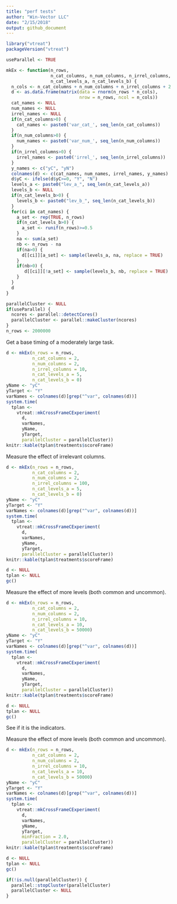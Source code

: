 ```yaml
---
title: "perf tests"
author: "Win-Vector LLC"
date: "2/15/2018"
output: github_document
---
```


```r
library("vtreat")
packageVersion("vtreat")

useParallel <- TRUE

mkEx <- function(n_rows, 
                 n_cat_columns, n_num_columns, n_irrel_columns,
                 n_cat_levels_a, n_cat_levels_b) {
  n_cols <- n_cat_columns + n_num_columns + n_irrel_columns + 2
  d <- as.data.frame(matrix(data = rnorm(n_rows * n_cols), 
                            nrow = n_rows, ncol = n_cols))
  cat_names <- NULL
  num_names <- NULL
  irrel_names <- NULL
  if(n_cat_columns>0) {
    cat_names <- paste0('var_cat_', seq_len(n_cat_columns))
  }
  if(n_num_columns>0) {
    num_names <- paste0('var_num_', seq_len(n_num_columns))
  }
  if(n_irrel_columns>0) {
    irrel_names <- paste0('irrel_', seq_len(n_irrel_columns))
  }
  y_names <- c("yC", "yN")
  colnames(d) <- c(cat_names, num_names, irrel_names, y_names)
  d$yC <- ifelse(d$yC>=0, "Y", "N")
  levels_a <- paste0("lev_a_", seq_len(n_cat_levels_a))
  levels_b <- NULL
  if(n_cat_levels_b>0) {
    levels_b <- paste0("lev_b_", seq_len(n_cat_levels_b))
  }
  for(ci in cat_names) {
    a_set <- rep(TRUE, n_rows)
    if(n_cat_levels_b>0) {
      a_set <- runif(n_rows)>=0.5
    }
    na <- sum(a_set)
    nb <- n_rows - na
    if(na>0) {
      d[[ci]][a_set] <- sample(levels_a, na, replace = TRUE)
    }
    if(nb>0) {
       d[[ci]][!a_set] <- sample(levels_b, nb, replace = TRUE)
    }
  }
  d
}

parallelCluster <- NULL
if(useParallel) {
  ncores <- parallel::detectCores()
  parallelCluster <- parallel::makeCluster(ncores)
}
n_rows <- 2000000
```

Get a base timing of a moderately large task.


```r
d <- mkEx(n_rows = n_rows,
          n_cat_columns = 2,
          n_num_columns = 2,
          n_irrel_columns = 10,
          n_cat_levels_a = 5,
          n_cat_levels_b = 0)
yName <- "yC"
yTarget <- "Y"
varNames <- colnames(d)[grep("^var", colnames(d))]
system.time(
  tplan <- 
    vtreat::mkCrossFrameCExperiment(
      d, 
      varNames, 
      yName, 
      yTarget,
      parallelCluster = parallelCluster))
knitr::kable(tplan$treatments$scoreFrame)
```


Measure the effect of irrelevant columns.


```r
d <- mkEx(n_rows = n_rows,
          n_cat_columns = 2,
          n_num_columns = 2,
          n_irrel_columns = 100,
          n_cat_levels_a = 5,
          n_cat_levels_b = 0)
yName <- "yC"
yTarget <- "Y"
varNames <- colnames(d)[grep("^var", colnames(d))]
system.time(
  tplan <- 
    vtreat::mkCrossFrameCExperiment(
      d, 
      varNames, 
      yName, 
      yTarget,
      parallelCluster = parallelCluster))
knitr::kable(tplan$treatments$scoreFrame)
```


```r
d <- NULL
tplan <- NULL
gc()
```


Measure the effect of more levels (both common and uncommon).

```r
d <- mkEx(n_rows = n_rows,
          n_cat_columns = 2,
          n_num_columns = 2,
          n_irrel_columns = 10,
          n_cat_levels_a = 10,
          n_cat_levels_b = 50000)
yName <- "yC"
yTarget <- "Y"
varNames <- colnames(d)[grep("^var", colnames(d))]
system.time(
  tplan <- 
    vtreat::mkCrossFrameCExperiment(
      d, 
      varNames, 
      yName, 
      yTarget,
      parallelCluster = parallelCluster))
knitr::kable(tplan$treatments$scoreFrame)
```

```r
d <- NULL
tplan <- NULL
gc()
```

See if it is the indicators.

Measure the effect of more levels (both common and uncommon).

```r
d <- mkEx(n_rows = n_rows,
          n_cat_columns = 2,
          n_num_columns = 2,
          n_irrel_columns = 10,
          n_cat_levels_a = 10,
          n_cat_levels_b = 50000)
yName <- "yC"
yTarget <- "Y"
varNames <- colnames(d)[grep("^var", colnames(d))]
system.time(
  tplan <- 
    vtreat::mkCrossFrameCExperiment(
      d, 
      varNames, 
      yName, 
      yTarget,
      minFraction = 2.0,
      parallelCluster = parallelCluster))
knitr::kable(tplan$treatments$scoreFrame)
```

```r
d <- NULL
tplan <- NULL
gc()
```

```r
if(!is.null(parallelCluster)) {
  parallel::stopCluster(parallelCluster)
  parallelCluster <- NULL
}
```


